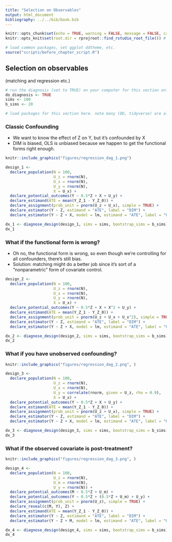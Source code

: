 ```yaml
---
title: "Selection on Observables"
output: html_document
bibliography: ../../bib/book.bib 
---
```


<!-- note do_bookdown is set in index.rmd, so we know if you're running just this .Rmd or compiling the book-->
```r
knitr::opts_chunk$set(echo = TRUE, warning = FALSE, message = FALSE, cache = FALSE)
knitr::opts_knit$set(root.dir = rprojroot::find_rstudio_root_file()) # files are all relative to RStudio project home
```

```r
# load common packages, set ggplot ddtheme, etc.
source("scripts/before_chapter_script.R")
```

<!-- start post here, do not edit above -->

## Selection on observables

(matching and regression etc.)
<!-- make sure to rename the section title below -->

```r
# run the diagnosis (set to TRUE) on your computer for this section only before pushing to Github. no diagnosis will ever take place on github.
do_diagnosis <- TRUE
sims <- 100
b_sims <- 20
```

```r
# load packages for this section here. note many (DD, tidyverse) are already available, see scripts/package-list.R
```



### Classic Confounding

- We want to know the effect of Z on Y, but it's confounded by X
- DIM is biased, OLS is unbiased because we happen to get the functional forms right enough.


```r
knitr::include_graphics("figures/regression_dag_1.png")
```

```r
design_1 <-
  declare_population(N = 100, 
                     U_z = rnorm(N),
                     U_x = rnorm(N),
                     U_y = rnorm(N),
                     X = U_x) +
  declare_potential_outcomes(Y ~ 0.5*Z + X + U_y) +
  declare_estimand(ATE = mean(Y_Z_1 - Y_Z_0)) +
  declare_assignment(prob_unit = pnorm(U_z + U_x), simple = TRUE) +
  declare_estimator(Y ~ Z, estimand = "ATE", label = "DIM") +
  declare_estimator(Y ~ Z + X, model = lm, estimand = "ATE", label = "OLS")
```

```r
dx_1 <- diagnose_design(design_1, sims = sims, bootstrap_sims = b_sims)
dx_1
```

### What if the functional form is wrong?

- Oh no, the functional form is wrong, so even though we're controlling for all confounders, there's still bias.
- Solution: matching might do a better job since it's sort of a "nonparametric" form of covariate control.

```r
design_2 <-
  declare_population(N = 100, 
                     U_z = rnorm(N),
                     U_x = rnorm(N),
                     U_y = rnorm(N),
                     X = U_x) +
  declare_potential_outcomes(Y ~ 0.5*Z + X + X^2 + U_y) +
  declare_estimand(ATE = mean(Y_Z_1 - Y_Z_0)) +
  declare_assignment(prob_unit = pnorm(U_z + U_x + U_x^2), simple = TRUE) +
  declare_estimator(Y ~ Z, estimand = "ATE", label = "DIM") +
  declare_estimator(Y ~ Z + X, model = lm, estimand = "ATE", label = "OLS")
```

```r
dx_2 <- diagnose_design(design_2, sims = sims, bootstrap_sims = b_sims)
dx_2
```

### What if you have unobserved confounding?

```r
knitr::include_graphics("figures/regression_dag_2.png", )
```

```r
design_3 <-
  declare_population(N = 100, 
                     U_z = rnorm(N),
                     U_x = rnorm(N),
                     U_y = correlate(rnorm, given = U_z, rho = 0.9),
                     X = U_x) +
  declare_potential_outcomes(Y ~ 0.5*Z + X + U_y) +
  declare_estimand(ATE = mean(Y_Z_1 - Y_Z_0)) +
  declare_assignment(prob_unit = pnorm(U_z + U_x), simple = TRUE) +
  declare_estimator(Y ~ Z, estimand = "ATE", label = "DIM") +
  declare_estimator(Y ~ Z + X, model = lm, estimand = "ATE", label = "OLS")
```

```r
dx_3 <- diagnose_design(design_3, sims = sims, bootstrap_sims = b_sims)
dx_3
```


### What if the observed covariate is post-treatment?

```r
knitr::include_graphics("figures/regression_dag_3.png", )
```


```r
design_4 <-
  declare_population(N = 100, 
                     U_z = rnorm(N),
                     U_m = rnorm(N),
                     U_y = rnorm(N)) +
  declare_potential_outcomes(M ~ 0.5*Z + U_m) +
  declare_potential_outcomes(Y ~ 0.5*Z + (0.5*Z + U_m) + U_y) +
  declare_assignment(prob_unit = pnorm(U_z), simple = TRUE) +
  declare_reveal(c(M, Y), Z) +
  declare_estimand(ATE = mean(Y_Z_1 - Y_Z_0)) +
  declare_estimator(Y ~ Z, estimand = "ATE", label = "DIM") +
  declare_estimator(Y ~ Z + M, model = lm, estimand = "ATE", label = "OLS")
```

```r
dx_4 <- diagnose_design(design_4, sims = sims, bootstrap_sims = b_sims)
dx_4
```


